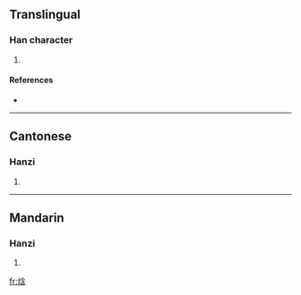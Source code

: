 ==Translingual==

===Han character===
{{Han char|rn=86|rad=火|as=07|sn=11|four=9886<sub>2</sub>|canj=火人戈口 (FOIR), X火人戈口 (XFOIR)}}

# {{defn|Han|sort=火07}}

====References====
* {{Han ref|kx=0673.111|hdz=32205.070|uh=7113|ud=28947|bh=D655|bd=54869}}

----

==Cantonese==

===Hanzi===
{{yue-hanzi|jyut=|y=ham4}}

# {{defn|Cantonese|sort=火07}}

----

==Mandarin==

===Hanzi===
{{cmn-hanzi|pin=[[hán]] ([[han2]])|wg=han<sup>2</sup>}}

# {{defn|Mandarin|sort=火07}}

[[fr:焓]]